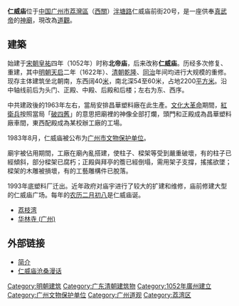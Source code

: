 {{文物保护单位
| 级别 = 省级
| 省区市 = 广东省
| 图片 = [[File:仁威廟.JPG|300px]]
| 名称 = [[仁威庙|仁威庙]]
| 编号 = 7-44
| 分类 = 古建筑
| 时代 = 1052年
| 所在 = [[广州市|广州市]][[荔湾区|荔湾区]]
| 登录 = [[2012年|2012年]]
}}
'''仁威庙'''位于[[中华人民共和国|中国]][[广州市|广州市]][[荔灣區|荔灣區]]（[[西關|西關]]）[[泮塘路|泮塘路]]仁威庙前街20号，是一座供奉[[玄天上帝|真武帝]]的[[神廟|神廟]]，現改為[[道觀|道觀]]。

== 建築 ==
始建于[[宋朝|宋朝]][[皇祐|皇祐]]四年（1052年）时称'''北帝庙'''，后来改称'''仁威庙'''。历经多次修复、重建，其中[[明朝|明朝]][[天启|天启]]二年（1622年）、[[清朝|清朝]][[乾隆|乾隆]]、[[同治|同治]]年间均进行大规模的重修。现存主体建筑坐北朝南，东西阔40[[米_(單位)|米]]，南北深54至60米，占地2200[[平方米|平方米]]。沿中轴线前后为头门、正殿、中殿、后殿和后楼；左右为东、西序。

中共建政後的1963年左右，當局安排昌華塑料廠在此生產。[[文化大革命|文化大革命]]期間，[[紅衛兵|紅衛兵]]按照當局「[[破四舊|破四舊]]」的意思把廟裡的神像全部打爛，頭門和正殿成為昌華塑料廠車間，東西配殿成為某校辦工廠的工場。

1983年8月，仁威庙被公布为[[广州市文物保护单位|广州市文物保护单位]]。

廟宇被佔用期間，工廠在廟內亂搭建，使柱子、樑架等受到嚴重破壞，有的柱子已經傾斜，部分樑架已腐朽；正殿與拜亭的簷已經倒塌，需用架子支撐，搖搖欲墜；樑架的木雕被損壞，有的工藝雕構件已脫落。

1993年底塑料厂迁出。近年政府对庙宇进行了较大的扩建和维修，庙前修建大型的仁威庙广场。每年的[[农历|农历]][[二月初八|二月初八]]是仁威庙诞。
  
* [[荔枝湾|荔枝湾]]
* [[华林寺_(广州)|华林寺 (广州)]]

== 外部链接 ==
* [http://www.gzzxws.gov.cn/gzws/gzws/ml/45/200809/t20080916_8329.htm 简介] {{Wayback|url=http://www.gzzxws.gov.cn/gzws/gzws/ml/45/200809/t20080916_8329.htm |date=20190513002635 }}
* [https://archive.is/20121128173353/http://58.63.114.194:86/ssds/html/2005/11/200511111528363733.htm 仁威庙沧桑漫话]

{{coord|23|7|33.65|N|113|13|49.20|E|display=title|region:CH_type}}
{{广州市境内的广东省文物保护单位}}

[[Category:明朝建筑|Category:明朝建筑]]
[[Category:广东清朝建筑物|Category:广东清朝建筑物]]
[[Category:1052年廣州建立|Category:1052年廣州建立]]
[[Category:广州文物保护单位|Category:广州文物保护单位]]
[[Category:广州道观|Category:广州道观]]
[[Category:荔湾区|Category:荔湾区]]